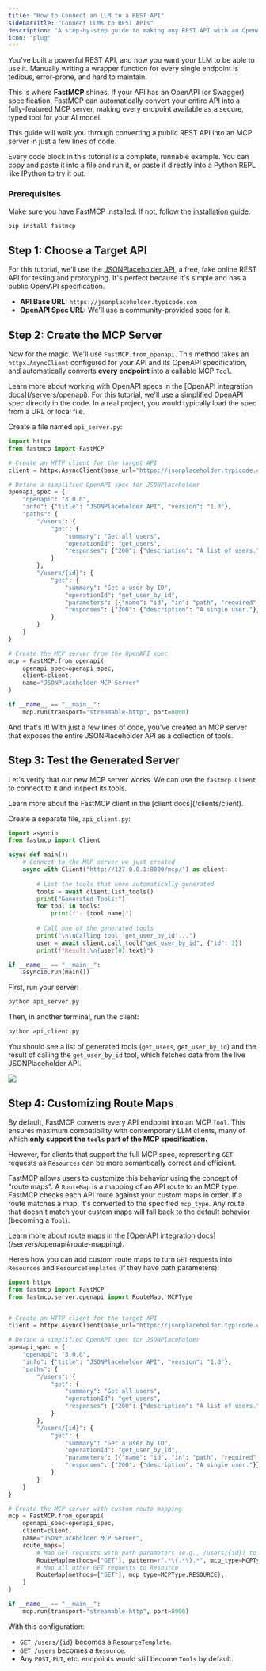 ```yaml
---
title: "How to Connect an LLM to a REST API"
sidebarTitle: "Connect LLMs to REST APIs"
description: "A step-by-step guide to making any REST API with an OpenAPI spec available to LLMs using FastMCP."
icon: "plug"
---
```


You've built a powerful REST API, and now you want your LLM to be able to use it. Manually writing a wrapper function for every single endpoint is tedious, error-prone, and hard to maintain.

This is where **FastMCP** shines. If your API has an OpenAPI (or Swagger) specification, FastMCP can automatically convert your entire API into a fully-featured MCP server, making every endpoint available as a secure, typed tool for your AI model.

This guide will walk you through converting a public REST API into an MCP server in just a few lines of code.

<Tip>
Every code block in this tutorial is a complete, runnable example. You can copy and paste it into a file and run it, or paste it directly into a Python REPL like IPython to try it out.
</Tip>

### Prerequisites

Make sure you have FastMCP installed. If not, follow the [installation guide](/getting-started/installation).

```bash
pip install fastmcp
```

## Step 1: Choose a Target API

For this tutorial, we'll use the [JSONPlaceholder API](https://jsonplaceholder.typicode.com/), a free, fake online REST API for testing and prototyping. It's perfect because it's simple and has a public OpenAPI specification.

-   **API Base URL:** `https://jsonplaceholder.typicode.com`
-   **OpenAPI Spec URL:** We'll use a community-provided spec for it.

## Step 2: Create the MCP Server

Now for the magic. We'll use `FastMCP.from_openapi`. This method takes an `httpx.AsyncClient` configured for your API and its OpenAPI specification, and automatically converts **every endpoint** into a callable MCP `Tool`.

<Tip>
Learn more about working with OpenAPI specs in the [OpenAPI integration docs](/servers/openapi).
</Tip>

<Note>
For this tutorial, we'll use a simplified OpenAPI spec directly in the code. In a real project, you would typically load the spec from a URL or local file.
</Note>

Create a file named `api_server.py`:

```python api_server.py {31-35}
import httpx
from fastmcp import FastMCP

# Create an HTTP client for the target API
client = httpx.AsyncClient(base_url="https://jsonplaceholder.typicode.com")

# Define a simplified OpenAPI spec for JSONPlaceholder
openapi_spec = {
    "openapi": "3.0.0",
    "info": {"title": "JSONPlaceholder API", "version": "1.0"},
    "paths": {
        "/users": {
            "get": {
                "summary": "Get all users",
                "operationId": "get_users",
                "responses": {"200": {"description": "A list of users."}}
            }
        },
        "/users/{id}": {
            "get": {
                "summary": "Get a user by ID",
                "operationId": "get_user_by_id",
                "parameters": [{"name": "id", "in": "path", "required": True, "schema": {"type": "integer"}}],
                "responses": {"200": {"description": "A single user."}}
            }
        }
    }
}

# Create the MCP server from the OpenAPI spec
mcp = FastMCP.from_openapi(
    openapi_spec=openapi_spec,
    client=client,
    name="JSONPlaceholder MCP Server"
)

if __name__ == "__main__":
    mcp.run(transport="streamable-http", port=8000)
```

And that's it! With just a few lines of code, you've created an MCP server that exposes the entire JSONPlaceholder API as a collection of tools.

## Step 3: Test the Generated Server

Let's verify that our new MCP server works. We can use the `fastmcp.Client` to connect to it and inspect its tools.

<Tip>
Learn more about the FastMCP client in the [client docs](/clients/client).
</Tip>

Create a separate file, `api_client.py`:

```python api_client.py {2, 6, 9, 16}
import asyncio
from fastmcp import Client

async def main():
    # Connect to the MCP server we just created
    async with Client("http://127.0.0.1:8000/mcp/") as client:
        
        # List the tools that were automatically generated
        tools = await client.list_tools()
        print("Generated Tools:")
        for tool in tools:
            print(f"- {tool.name}")
            
        # Call one of the generated tools
        print("\n\nCalling tool 'get_user_by_id'...")
        user = await client.call_tool("get_user_by_id", {"id": 1})
        print(f"Result:\n{user[0].text}")

if __name__ == "__main__":
    asyncio.run(main())
```

First, run your server:
```bash
python api_server.py
```

Then, in another terminal, run the client:
```bash
python api_client.py
```

You should see a list of generated tools (`get_users`, `get_user_by_id`) and the result of calling the `get_user_by_id` tool, which fetches data from the live JSONPlaceholder API.

![](/assets/images/tutorial-rest-api-result.png)


## Step 4: Customizing Route Maps

By default, FastMCP converts every API endpoint into an MCP `Tool`. This ensures maximum compatibility with contemporary LLM clients, many of which **only support the `tools` part of the MCP specification.**

However, for clients that support the full MCP spec, representing `GET` requests as `Resources` can be more semantically correct and efficient.

FastMCP allows users to customize this behavior using the concept of "route maps". A `RouteMap` is a mapping of an API route to an MCP type. FastMCP checks each API route against your custom maps in order. If a route matches a map, it's converted to the specified `mcp_type`. Any route that doesn't match your custom maps will fall back to the default behavior (becoming a `Tool`).

<Tip>
Learn more about route maps in the [OpenAPI integration docs](/servers/openapi#route-mapping).
</Tip>

Here’s how you can add custom route maps to turn `GET` requests into `Resources` and `ResourceTemplates` (if they have path parameters):

```python api_server_with_resources.py {3, 37-42}
import httpx
from fastmcp import FastMCP
from fastmcp.server.openapi import RouteMap, MCPType


# Create an HTTP client for the target API
client = httpx.AsyncClient(base_url="https://jsonplaceholder.typicode.com")

# Define a simplified OpenAPI spec for JSONPlaceholder
openapi_spec = {
    "openapi": "3.0.0",
    "info": {"title": "JSONPlaceholder API", "version": "1.0"},
    "paths": {
        "/users": {
            "get": {
                "summary": "Get all users",
                "operationId": "get_users",
                "responses": {"200": {"description": "A list of users."}}
            }
        },
        "/users/{id}": {
            "get": {
                "summary": "Get a user by ID",
                "operationId": "get_user_by_id",
                "parameters": [{"name": "id", "in": "path", "required": True, "schema": {"type": "integer"}}],
                "responses": {"200": {"description": "A single user."}}
            }
        }
    }
}

# Create the MCP server with custom route mapping
mcp = FastMCP.from_openapi(
    openapi_spec=openapi_spec,
    client=client,
    name="JSONPlaceholder MCP Server",
    route_maps=[
        # Map GET requests with path parameters (e.g., /users/{id}) to ResourceTemplate
        RouteMap(methods=["GET"], pattern=r".*\{.*\}.*", mcp_type=MCPType.RESOURCE_TEMPLATE),
        # Map all other GET requests to Resource
        RouteMap(methods=["GET"], mcp_type=MCPType.RESOURCE),
    ]
)

if __name__ == "__main__":
    mcp.run(transport="streamable-http", port=8000)
```
With this configuration:
- `GET /users/{id}` becomes a `ResourceTemplate`.
- `GET /users` becomes a `Resource`.
- Any `POST`, `PUT`, etc. endpoints would still become `Tools` by default.